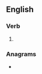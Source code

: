 ==English==

===Verb===
{{head|en|verb form}}

# {{en-third-person singular of|berime}}

===Anagrams===
* {{anagrams|en|bemires|biremes}}